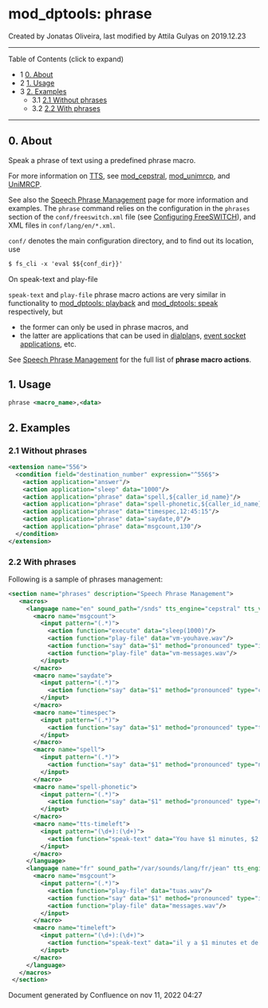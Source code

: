 
# mod_dptools: phrase 

 Created by  Jonatas Oliveira, last modified by  Attila Gulyas on 2019.12.23

---

Table of Contents (click to expand)

* 1 [0\. About](#0-about)
* 2 [1\. Usage](#1-usage)
* 3 [2\. Examples](#2-examples)  
   * 3.1 [2.1 Without phrases](#21-without-phrases)  
   * 3.2 [2.2 With phrases](#22-with-phrases)

---

## 0\. About

Speak a phrase of text using a predefined phrase macro.

For more information on [TTS](../../Configuration/TTS_9634273.mdx#about), see [mod\_cepstral](../mod_cepstral_3965164.mdx#faq), [mod\_unimrcp](../mod_unimrcp_6586728.mdx#tts), and [UniMRCP](../../Signalling/UniMRCP_13173475.mdx#about).

See also the [Speech Phrase Management](../../Configuration/Speech-Phrase-Management_9634492.mdx#0-about) page for more information and examples. The `phrase` command relies on the configuration in the `phrases` section of the `conf/freeswitch.xml` file (see [Configuring FreeSWITCH](../../Configuration/Configuring-FreeSWITCH/index.mdx#set)), and XML files in `conf/lang/en/*.xml`.

`conf/` denotes the main configuration directory, and to find out its location, use

```xml
$ fs_cli -x 'eval $${conf_dir}}'
```

On speak-text and play-file

`speak-text` and `play-file` phrase macro actions are very similar in functionality to [mod\_dptools: playback](./6586776.mdx#0-about) and [mod\_dptools: speak](./6587123.mdx#0-about) respectively, but

* the former can only be used in phrase macros, and
* the latter are applications that can be used in [dialplan](../../Dialplan/index.mdx#0-about)s, [event socket applications](../../Introduction/Glossary_13173966.mdx#event-socket), etc.

See [Speech Phrase Management](../../Configuration/Speech-Phrase-Management_9634492.mdx#0-about) for the full list of **phrase macro actions**.

## 1\. Usage

```xml
phrase <macro_name>,<data>
```

## 2\. Examples

### 2.1 Without phrases

```xml
<extension name="556"> 
  <condition field="destination_number" expression="^556$">
    <action application="answer"/>
    <action application="sleep" data="1000"/>
    <action application="phrase" data="spell,${caller_id_name}"/>
    <action application="phrase" data="spell-phonetic,${caller_id_name}"/>
    <action application="phrase" data="timespec,12:45:15"/>
    <action application="phrase" data="saydate,0"/>
    <action application="phrase" data="msgcount,130"/>
  </condition>
</extension>
```

### 2.2 With phrases

Following is a sample of phrases management:

```xml
<section name="phrases" description="Speech Phrase Management">
   <macros>
     <language name="en" sound_path="/snds" tts_engine="cepstral" tts_voice="david">
       <macro name="msgcount">
         <input pattern="(.*)">
           <action function="execute" data="sleep(1000)"/>
           <action function="play-file" data="vm-youhave.wav"/>
           <action function="say" data="$1" method="pronounced" type="items"/>
           <action function="play-file" data="vm-messages.wav"/>
         </input>
       </macro>
       <macro name="saydate">
         <input pattern="(.*)">
           <action function="say" data="$1" method="pronounced" type="current_date_time"/>
         </input>
       </macro>
       <macro name="timespec">
         <input pattern="(.*)">
           <action function="say" data="$1" method="pronounced" type="time_measurement"/>
         </input>
       </macro>
       <macro name="spell">
         <input pattern="(.*)">
           <action function="say" data="$1" method="pronounced" type="name_spelled"/>
         </input>
       </macro>
       <macro name="spell-phonetic">
         <input pattern="(.*)">
           <action function="say" data="$1" method="pronounced" type="name_phonetic"/>
         </input>
       </macro>
       <macro name="tts-timeleft">
         <input pattern="(\d+):(\d+)">
           <action function="speak-text" data="You have $1 minutes, $2 seconds remaining $strftime(%Y-%m-%d)"/>
         </input>
       </macro>
     </language>
     <language name="fr" sound_path="/var/sounds/lang/fr/jean" tts_engine="cepstral" tts_voice="jean-pierre">
       <macro name="msgcount">
         <input pattern="(.*)">
           <action function="play-file" data="tuas.wav"/>
           <action function="say" data="$1" method="pronounced" type="items"/>
           <action function="play-file" data="messages.wav"/>
         </input>
       </macro>
       <macro name="timeleft">
         <input pattern="(\d+):(\d+)">
           <action function="speak-text" data="il y a $1 minutes et de $2 secondes de restant"/>
         </input>
       </macro>
     </language>
   </macros>
 </section>
```

Document generated by Confluence on nov 11, 2022 04:27
